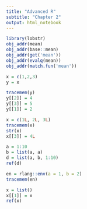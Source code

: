 ```yaml
---
title: "Advanced R"
subtitle: "Chapter 2"
output: html_notebook
---
```


```r
library(lobstr)
obj_addr(mean)
obj_addr(base::mean)
obj_addr(get('mean'))
obj_addr(evalq(mean))
obj_addr(match.fun('mean'))
```

```r
x = c(1,2,3)
y = x

tracemem(y)
y[[2]] = 4
y[[3]] = 5
y[[1]] = 2
```

```r
x = c(1L, 2L, 3L)
tracemem(x)
str(x)
x[[3]] = 4L
```

```r
a = 1:10
b = list(a, a)
d = list(a, b, 1:10)
ref(d)
```

```r
en = rlang::env(a = 1, b = 2)
tracemem(en)
```
```r
x = list()
x[[1]] = x
ref(x)
```




